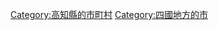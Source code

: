 {{Commonscat|Muroto, Kochi}}
{{Catmore}}

{{DEFAULTSORT:Muroto-shi}}
[[Category:高知縣的市町村|Category:高知縣的市町村]]
[[Category:四國地方的市|Category:四國地方的市]]